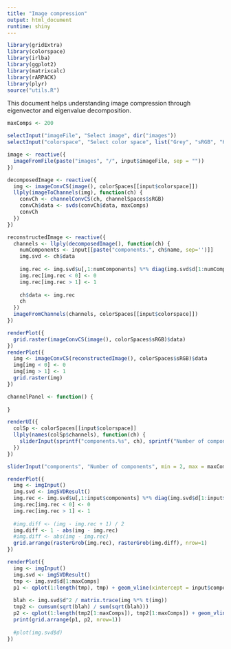 ```yaml
---
title: "Image compression"
output: html_document
runtime: shiny
---
```


```r
library(gridExtra)
library(colorspace)
library(irlba)
library(ggplot2)
library(matrixcalc)
library(rARPACK)
library(plyr)
source("utils.R")
```

This document helps understanding image compression through eigenvector and eigenvalue decomposition.

```r
maxComps <- 200

selectInput("imageFile", "Select image", dir("images"))
selectInput("colorspace", "Select color space", list("Grey", "sRGB", "HSV", "LAB", "LUV", "polarLAB", "polarLUV"))

image <- reactive({
  imageFromFile(paste("images", "/", input$imageFile, sep = ""))
})

decomposedImage <- reactive({
  img <- imageConvCS(image(), colorSpaces[[input$colorspace]])
  llply(imageToChannels(img), function(ch) {
    convCh <- channelConvCS(ch, channelSpaces$sRGB)
    convCh$data <- svds(convCh$data, maxComps)
    convCh
  })
})

reconstructedImage <- reactive({
  channels <- llply(decomposedImage(), function(ch) {
    numComponents <- input[[paste("components.", ch$name, sep='')]]
    img.svd <- ch$data
    
    img.rec <- img.svd$u[,1:numComponents] %*% diag(img.svd$d[1:numComponents]) %*% t(img.svd$v[,1:numComponents])
    img.rec[img.rec < 0] <- 0
    img.rec[img.rec > 1] <- 1
    
    ch$data <- img.rec
    ch
  })
  imageFromChannels(channels, colorSpaces[[input$colorspace]])
})
```

```r
renderPlot({
  grid.raster(imageConvCS(image(), colorSpaces$sRGB)$data)
})
renderPlot({
  img <- imageConvCS(reconstructedImage(), colorSpaces$sRGB)$data
  img[img < 0] <- 0
  img[img > 1] <- 1
  grid.raster(img)
})
```

```r
channelPanel <- function() {
  
}

renderUI({
  colSp <- colorSpaces[[input$colorspace]]
  llply(names(colSp$channels), function(ch) {
    sliderInput(sprintf("components.%s", ch), sprintf("Number of components for %s", ch), min = 2, max = maxComps, value = 20)
  })
})
```

```r
sliderInput("components", "Number of components", min = 2, max = maxComps, value = 20)

renderPlot({
  img <- imgInput()
  img.svd <- imgSVDResult()
  img.rec <- img.svd$u[,1:input$components] %*% diag(img.svd$d[1:input$components]) %*% t(img.svd$v[,1:input$components])
  img.rec[img.rec < 0] <- 0
  img.rec[img.rec > 1] <- 1
  
  #img.diff <- (img - img.rec + 1) / 2
  img.diff <- 1 - abs(img - img.rec)
  #img.diff <- abs(img - img.rec)
  grid.arrange(rasterGrob(img.rec), rasterGrob(img.diff), nrow=1)
})
```

```r
renderPlot({
  img <- imgInput()
  img.svd <- imgSVDResult()
  tmp <- img.svd$d[1:maxComps]
  p1 <- qplot(1:length(tmp), tmp) + geom_vline(xintercept = input$components, color="red")
  
  blah <- img.svd$d^2 / matrix.trace(img %*% t(img))
  tmp2 <- cumsum(sqrt(blah) / sum(sqrt(blah)))
  p2 <- qplot(1:length(tmp2[1:maxComps]), tmp2[1:maxComps]) + geom_vline(xintercept = input$components, color="red")
  print(grid.arrange(p1, p2, nrow=1))
  
  #plot(img.svd$d)
})
```
